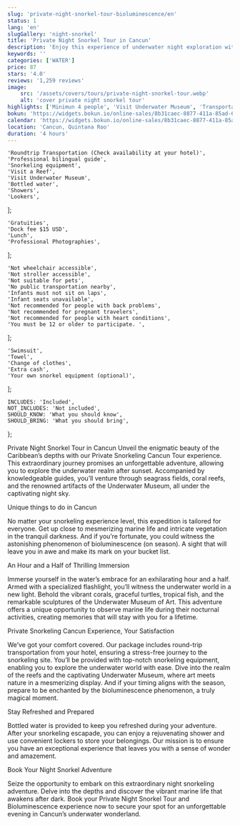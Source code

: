 ```yaml
---
slug: 'private-night-snorkel-tour-bioluminescence/en'
status: 1
lang: 'en'
slugGallery: 'night-snorkel'
title: 'Private Night Snorkel Tour in Cancun'
description: 'Enjoy this experience of underwater night exploration with our Private Night Snorkel Tour and Bioluminescence at Punta Sam Cancun.'
keywords: ''
categories: ['WATER']
price: 87
stars: '4.0'
reviews: '1,259 reviews'
image:
    src: '/assets/covers/tours/private-night-snorkel-tour.webp'
    alt: 'cover private night snorkel tour'
highlights: ['Minimun 4 people', 'Visit Underwater Museum', 'Transportation Included', 'Visit a Reef']
bokun: 'https://widgets.bokun.io/online-sales/8b31caec-8877-411a-85ad-682828170619/experience/792660?partialView=1'
calendar: 'https://widgets.bokun.io/online-sales/8b31caec-8877-411a-85ad-682828170619/experience-calendar/792660'
location: 'Cancun, Quintana Roo'
duration: '4 hours'
---
```



    'Roundtrip Transportation (Check availability at your hotel)',
    'Professional bilingual guide',
    'Snorkeling equipment',
    'Visit a Reef',
    'Visit Underwater Museum',
    'Bottled water',
    'Showers',
    'Lookers',
];

    'Gratuities',
    'Dock fee $15 USD',
    'Lunch',
    'Professional Photographies',
];

    'Not wheelchair accessible',
    'Not stroller accessible',
    'Not suitable for pets',
    'No public transportation nearby',
    'Infants must not sit on laps',
    'Infant seats unavailable',
    'Not recommended for people with back problems',
    'Not recommended for pregnant travelers',
    'Not recommended for people with heart conditions',
    'You must be 12 or older to participate. ',
];

    'Swimsuit',
    'Towel',
    'Change of clothes',
    'Extra cash',
    'Your own snorkel equipment (optional)',
];

    INCLUDES: 'Included',
    NOT_INCLUDES: 'Not included',
    SHOULD_KNOW: 'What you should know',
    SHOULD_BRING: 'What you should bring',
};

<Inclusions includes={includes} notIncludes={notIncludes} i18n={i18n} />

<TagP>Private Night Snorkel Tour in Cancun Unveil the enigmatic beauty of the Caribbean’s depths with our Private Snorkeling Cancun Tour experience. This extraordinary journey promises an unforgettable adventure, allowing you to explore the underwater realm after sunset. Accompanied by knowledgeable guides, you’ll venture through seagrass fields, coral reefs, and the renowned artifacts of the Underwater Museum, all under the captivating night sky.</TagP>

<TagH3>Unique things to do in Cancun</TagH3>

<TagP>No matter your snorkeling experience level, this expedition is tailored for everyone. Get up close to mesmerizing marine life and intricate vegetation in the tranquil darkness. And if you’re fortunate, you could witness the astonishing phenomenon of bioluminescence (on season). A sight that will leave you in awe and make its mark on your bucket list.</TagP>

<TagH3>An Hour and a Half of Thrilling Immersion</TagH3>

<TagP>Immerse yourself in the water’s embrace for an exhilarating hour and a half. Armed with a specialized flashlight, you’ll witness the underwater world in a new light. Behold the vibrant corals, graceful turtles, tropical fish, and the remarkable sculptures of the Underwater Museum of Art. This adventure offers a unique opportunity to observe marine life during their nocturnal activities, creating memories that will stay with you for a lifetime.</TagP>

<TagH3>Private Snorkeling Cancun Experience, Your Satisfaction</TagH3>

<TagP>We’ve got your comfort covered. Our package includes round-trip transportation from your hotel, ensuring a stress-free journey to the snorkeling site. You’ll be provided with top-notch snorkeling equipment, enabling you to explore the underwater world with ease. Dive into the realm of the reefs and the captivating Underwater Museum, where art meets nature in a mesmerizing display. And if your timing aligns with the season, prepare to be enchanted by the bioluminescence phenomenon, a truly magical moment.</TagP>

<TagH3>Stay Refreshed and Prepared</TagH3>

<TagP>Bottled water is provided to keep you refreshed during your adventure. After your snorkeling escapade, you can enjoy a rejuvenating shower and use convenient lockers to store your belongings. Our mission is to ensure you have an exceptional experience that leaves you with a sense of wonder and amazement.</TagP>

<TagH3>Book Your Night Snorkel Adventure</TagH3>

<TagP>Seize the opportunity to embark on this extraordinary night snorkeling adventure. Delve into the depths and discover the vibrant marine life that awakens after dark. Book your Private Night Snorkel Tour and Bioluminescence experience now to secure your spot for an unforgettable evening in Cancun’s underwater wonderland.</TagP>

<WhatYouShould shouldKnow={shouldKnow} shouldBring={shouldBring} i18n={i18n} />